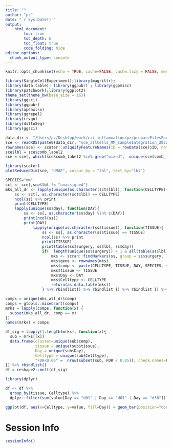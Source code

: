 ```yaml
---
title: ""
author: "pz"
date: "`r Sys.Date()`"
output:
    html_document:
        toc: true
        toc_depth: 6
        toc_float: true
        code_folding: hide
editor_options: 
  chunk_output_type: console
---
```


```r
knitr::opts_chunk$set(echo = TRUE, cache=FALSE, cache.lazy = FALSE, message=FALSE, warning = FALSE)
```

```r
library(SingleCellExperiment);library(magrittr);
library(data.table); library(ggpubr) ; library(ggpmisc)
library(patchwork);library(ggplot2)
theme_set(theme_bw(base_size = 16))
library(ggsci)
library(ggpubr)
library(openxlsx)
library(ggrepel)
library(rrvgo)
library(dittoSeq)
library(ggsci)
```



```r
data_dir <- "/Users/pz/Desktop/work/czi-inflammation/pz/prepareFilesForCellXGene/"
sce <- readRDS(paste0(data_dir, "sce_allCells_MM_sampleIntegration_2022-04-29.rds"))
rownames(sce) <- scater::uniquifyFeatureNames(ID = rowData(sce)$ID, names = rowData(sce)$Symbol)
sce$lbl = sce$comb_label2
sce = sce[, which(sce$comb_label2 %in% grep("mixed",  unique(sce$comb_label2), value=T, invert=T))]
```

```r
library(scater)
plotReducedDim(sce, "UMAP", colour_by = "lbl", text_by="lbl")
```





```r
SPECIES="mm"
sct <- sce[,sce$lbl != "unassigned"]
mks_all_dr <- lapply(unique(as.character(sct$lbl)), function(CELLTYPE){
    ss <- sct[, as.character(sct$lbl) == CELLTYPE]
    ncol(ss) %>% print
    print(CELLTYPE)
    lapply(unique(ss$day), function(DAY){
        ss <- ss[, as.character(ss$day) %in% c(DAY)]
        print(ncol(ss))
        print(DAY)
            lapply(unique(as.character(ss$tissue)), function(TISSUE){ 
                ss <- ss[, as.character(ss$tissue) == TISSUE]
                ncol(ss) %>% print
                print(TISSUE)
                print(table(ss$surgery, ss$lbl, ss$day))
                if(  length(unique(ss$surgery)) > 1 & all(table(ss$lbl) > 50) ){
                    mks <- scran::findMarkers(ss, group = ss$surgery, lfc=0.25)[["sham"]]
                    mks$gene <- rownames(mks)
                    mks$comp <- paste(CELLTYPE, TISSUE, DAY, SPECIES, sep = ".")
                    mks$tissue <- TISSUE
                    mks$Day <- DAY
                    mks$Celltype <- CELLTYPE
                    return(as.data.table(mks))
                } %>% rbindlist}) %>% rbindlist }) %>% rbindlist }) %>% rbindlist

comps = unique(mks_all_dr$comp)
comps = gtools::mixedsort(comps)
mrks = lapply(comps, function(x) {
  subset(mks_all_dr, comp == x)
})
names(mrks) = comps
```



```r
df_sig = lapply(1:length(mrks), function(x){
  sub = mrks[[x]]
  data.frame(cluster=unique(sub$comp), 
             tissue = unique(sub$tissue), 
             Day = unique(sub$Day), 
             Celltype = unique(sub$Celltype), 
             "FDR<0.05" =  nrow(subset(sub, FDR < 0.05)), check.names=F)
}) %>% rbindlist()
df = reshape2::melt(df_sig)

library(dplyr)

df <- df %>%
  group_by(tissue, Celltype) %>%
  dplyr::filter(sum(value[Day == "d01" | Day == "d01" | Day == "d30"]) != 0)

ggplot(df, aes(x=Celltype, y=value, fill=Day)) + geom_bar(position="dodge", stat="identity")+ facet_wrap(~tissue, scales="free", ncol=5) + theme_classic() + theme(legend.position = "bottom") + xlab("") + ylab("Number of DEGs")  + theme(axis.text.x = element_text(angle = 45, hjust = 1, vjust = 1)) + scale_fill_manual(values=c("#FFA500", "#00A4BF", "#FC3665")) + theme(strip.background = element_blank())
```



# Session Info

```r
sessionInfo()
```
